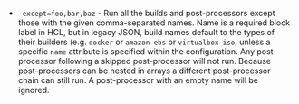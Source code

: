- `-except=foo,bar,baz` - Run all the builds and post-processors except those
  with the given comma-separated names. Name is a required block label in HCL,
  but in legacy JSON, build names default to the types of their builders (e.g.
  `docker` or `amazon-ebs` or `virtualbox-iso`, unless a specific `name`
  attribute is specified within the configuration. Any post-processor following
  a skipped post-processor will not run. Because post-processors can be nested
  in arrays a different post-processor chain can still run. A post-processor
  with an empty name will be ignored.
